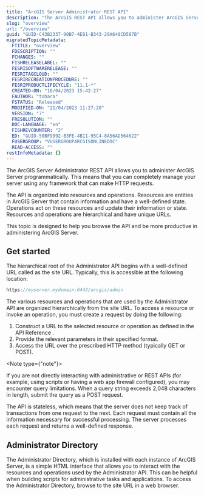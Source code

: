 ```yaml
---
title: "ArcGIS Server Administrator REST API"
description: "The ArcGIS REST API allows you to administer ArcGIS Server programmatically."
slug: "overview"
url: "/overview"
guid: "GUID-C43B2337-90B7-4E81-B343-29A648CD587B"
migratedTopicMetadata:
  FTITLE: "overview"
  FDESCRIPTION: ""
  FCHANGES: ""
  FISHRELEASELABEL: ""
  FESRISOFTWARERELEASE: ""
  FESRITAGCLOUD: ""
  FESRIRECREATIONPROCEDURE: ""
  FESRIPRODUCTLIFECYCLE: "11.1-*"
  CREATED-ON: "10/04/2023 15:42:27"
  FAUTHOR: "tohara"
  FSTATUS: "Released"
  MODIFIED-ON: "21/04/2023 11:27:20"
  VERSION: "7"
  FRESOLUTION: ""
  DOC-LANGUAGE: "en"
  FISHREVCOUNTER: "2"
  ED: "GUID-50BF9992-B3FE-4B11-95C4-8A56AD564622"
  FUSERGROUP: "VUSERGROUPARCGISONLINEDOC"
  READ-ACCESS: ""
restInfoMetadata: {}
---
```


The ArcGIS Server Administrator REST API allows you to administer ArcGIS Server programmatically. This means that you can completely manage your server using any framework that can make HTTP requests. 

The API is organized into resources and operations. Resources are entities in ArcGIS Server that contain information and have a well-defined state. Operations act on these resources and update their information or state. Resources and operations are hierarchical and have unique URLs. 

This topic is designed to help you browse the API and be more productive in administering ArcGIS Server.

##  Get started

The hierarchical root of the Administrator API begins with a well-defined URL called as the site URL. Typically, this is accessible at the following location: 

```javascript
https://myserver.mydomain:6443/arcgis/admin
```

 

The various resources and operations that are used by the Administrator API are organized hierarchically from the site URL. To access a resource or invoke an operation, you must create a request by doing the following:

1.  Construct a URL to the selected resource or operation as defined in the API Reference .
2.  Provide the relevant parameters in their specified format.
3.  Access the URL over the prescribed HTTP method (typically GET or POST).

<Note type={"note"}>

If you are not directly interacting with administrative or REST APIs (for example, using scripts or having a web app firewall configured), you may encounter query limitations. When a query string exceeds 2,048 characters in length, submit the query as a POST request.

</Note>

The API is stateless, which means that the server does not keep track of transactions from one request to the next. Each request must contain all the information necessary for successful processing. The server processes each request and returns a well-defined response.

## Administrator Directory

The Administrator Directory, which is installed with each instance of ArcGIS Server, is a simple HTML interface that allows you to interact with the resources and operations used by the Administrator API. This can be helpful when building scripts for administrative tasks and applications. To access the Administrator Directory, browse to the site URL in a web browser.
